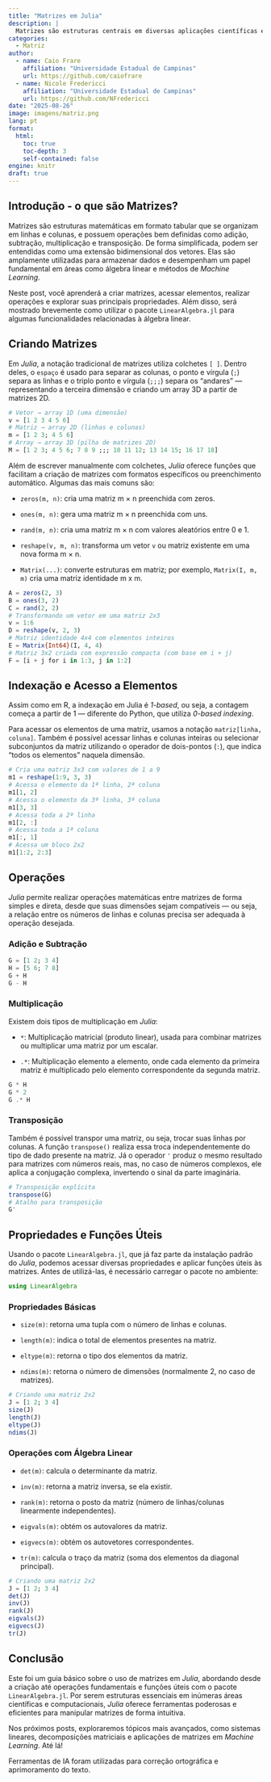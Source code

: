 ```yaml
---
title: "Matrizes em Julia"
description: |
  Matrizes são estruturas centrais em diversas aplicações científicas e computacionais, e *Julia* oferece ferramentas poderosas e eficientes para manipulá-las de forma intuitiva. Neste post, você aprenderá a criar matrizes, acessar elementos, realizar operações e explorar suas principais propriedades.
categories:
  - Matriz
author:
  - name: Caio Frare
    affiliation: "Universidade Estadual de Campinas"
    url: https://github.com/caiofrare
  - name: Nicole Fredericci
    affiliation: "Universidade Estadual de Campinas"
    url: https://github.com/NFredericci
date: "2025-08-26"
image: imagens/matriz.png 
lang: pt
format:
  html:
    toc: true
    toc-depth: 3
    self-contained: false
engine: knitr
draft: true
---
```


## Introdução - o que são Matrizes?

::: {.justify}
Matrizes são estruturas matemáticas em formato tabular que se organizam em linhas e colunas, e possuem operações bem definidas como adição, subtração, multiplicação e transposição. De forma simplificada, podem ser entendidas como uma extensão bidimensional dos vetores. Elas são amplamente utilizadas para armazenar dados e desempenham um papel fundamental em áreas como álgebra linear e métodos de *Machine Learning*. 

Neste post, você aprenderá a criar matrizes, acessar elementos, realizar operações e explorar suas principais propriedades. Além disso, será mostrado brevemente como utilizar o pacote `LinearAlgebra.jl` para algumas funcionalidades relacionadas à álgebra linear.
:::

## Criando Matrizes

::: {.justify}
Em *Julia*, a notação tradicional de matrizes utiliza colchetes `[ ]`. Dentro deles, o `espaço` é usado para separar as colunas, o ponto e vírgula (`;`) separa as linhas e o triplo ponto e vírgula (`;;;`) separa os "andares" — representando a terceira dimensão e criando um array 3D a partir de matrizes 2D.
:::

```julia
# Vetor → array 1D (uma dimensão)
v = [1 2 3 4 5 6]
# Matriz → array 2D (linhas e colunas)
m = [1 2 3; 4 5 6]
# Array → array 3D (pilha de matrizes 2D)
M = [1 2 3; 4 5 6; 7 8 9 ;;; 10 11 12; 13 14 15; 16 17 18]
```

::: {.justify}
Além de escrever manualmente com colchetes, *Julia* oferece funções que facilitam a criação de matrizes com formatos específicos ou preenchimento automático. Algumas das mais comuns são:

-   `zeros(m, n)`: cria uma matriz m × n preenchida com zeros.

-   `ones(m, n)`: gera uma matriz m × n preenchida com uns.

-   `rand(m, n)`: cria uma matriz m × n com valores aleatórios entre 0 e 1.

-   `reshape(v, m, n)`: transforma um vetor `v` ou matriz existente em uma nova forma m × n.

-   `Matrix(...)`: converte estruturas em matriz; por exemplo, `Matrix(I, m, m)` cria uma matriz identidade m x m.
:::

```julia
A = zeros(2, 3)
B = ones(3, 2)
C = rand(2, 2)
# Transformando um vetor em uma matriz 2x3
v = 1:6
D = reshape(v, 2, 3)
# Matriz identidade 4x4 com elementos inteiros
E = Matrix{Int64}(I, 4, 4)
# Matriz 3x2 criada com expressão compacta (com base em i + j)
F = [i + j for i in 1:3, j in 1:2]
```

## Indexação e Acesso a Elementos

::: {.justify}
Assim como em R, a indexação em Julia é *1-based*, ou seja, a contagem começa a partir de 1 — diferente do Python, que utiliza *0-based indexing*.

Para acessar os elementos de uma matriz, usamos a notação `matriz[linha, coluna]`. Também é possível acessar linhas e colunas inteiras ou selecionar subconjuntos da matriz utilizando o operador de dois-pontos (`:`), que indica "todos os elementos" naquela dimensão.
:::

```julia
# Cria uma matriz 3x3 com valores de 1 a 9
m1 = reshape(1:9, 3, 3)
# Acessa o elemento da 1ª linha, 2ª coluna 
m1[1, 2]
# Acessa o elemento da 3ª linha, 3ª coluna 
m1[3, 3]
# Acessa toda a 2ª linha 
m1[2, :]
# Acessa toda a 1ª coluna 
m1[:, 1]
# Acessa um bloco 2x2 
m1[1:2, 2:3]
```

## Operações

::: {.justify}
*Julia* permite realizar operações matemáticas entre matrizes de forma simples e direta, desde que suas dimensões sejam compatíveis — ou seja, a relação entre os números de linhas e colunas precisa ser adequada à operação desejada.
:::

### Adição e Subtração

```julia
G = [1 2; 3 4]
H = [5 6; 7 8]
G + H  
G - H  
```

### Multiplicação

::: {.justify}
Existem dois tipos de multiplicação em *Julia*:

-   `*`: Multiplicação matricial (produto linear), usada para combinar matrizes ou multiplicar uma matriz por um escalar.

-   `.*`: Multiplicação elemento a elemento, onde cada elemento da primeira matriz é multiplicado pelo elemento correspondente da segunda matriz.
:::

```julia
G * H
G * 2
G .* H
```

### Transposição
::: {.justify}
Também é possível transpor uma matriz, ou seja, trocar suas linhas por colunas. A função `transpose()` realiza essa troca independentemente do tipo de dado presente na matriz. Já o operador `'` produz o mesmo resultado para matrizes com números reais, mas, no caso de números complexos, ele aplica a conjugação complexa, invertendo o sinal da parte imaginária.
:::

```julia
# Transposição explícita 
transpose(G)
# Atalho para transposição
G'
```

## Propriedades e Funções Úteis

::: {.justify} 
Usando o pacote `LinearAlgebra.jl`, que já faz parte da instalação padrão do *Julia*, podemos acessar diversas propriedades e aplicar funções úteis às matrizes. Antes de utilizá-las, é necessário carregar o pacote no ambiente:
:::

```julia
using LinearAlgebra
```


### Propriedades Básicas

::: {.justify}
-   `size(m)`: retorna uma tupla com o número de linhas e colunas.

-   `length(m)`: indica o total de elementos presentes na matriz.

-   `eltype(m)`: retorna o tipo dos elementos da matriz.

-   `ndims(m)`: retorna o número de dimensões (normalmente 2, no caso de matrizes).
:::

```julia
# Criando uma matriz 2x2
J = [1 2; 3 4]
size(J)
length(J)
eltype(J)
ndims(J)
```

### Operações com Álgebra Linear

::: {.justify}
-   `det(m)`: calcula o determinante da matriz.

-   `inv(m)`: retorna a matriz inversa, se ela existir.

-   `rank(m)`: retorna o posto da matriz (número de linhas/colunas linearmente independentes).

-   `eigvals(m)`: obtém os autovalores da matriz.

-   `eigvecs(m)`: obtém os autovetores correspondentes.

-   `tr(m)`: calcula o traço da matriz (soma dos elementos da diagonal principal).
:::

```julia
# Criando uma matriz 2x2
J = [1 2; 3 4]
det(J)
inv(J)
rank(J)
eigvals(J)
eigvecs(J)
tr(J)
```

## Conclusão

::: {.justify}
Este foi um guia básico sobre o uso de matrizes em *Julia*, abordando desde a criação até operações fundamentais e funções úteis com o pacote `LinearAlgebra.jl`. Por serem estruturas essenciais em inúmeras áreas científicas e computacionais, *Julia* oferece ferramentas poderosas e eficientes para manipular matrizes de forma intuitiva.

Nos próximos posts, exploraremos tópicos mais avançados, como sistemas lineares, decomposições matriciais e aplicações de matrizes em *Machine Learning*. Até lá!
:::

::: callout-note
Ferramentas de IA foram utilizadas para correção ortográfica e aprimoramento do texto.
:::
